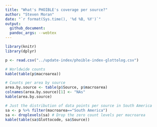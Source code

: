 ```yaml
---
title: "What's PHOIBLE's coverage per source?"
author: "Steven Moran"
date: "`r format(Sys.time(), '%d %B, %Y')`"
output:
  github_document:
  pandoc_args: --webtex
---
```

  
```r
library(knitr)
library(dplyr)
```

```r
p <- read.csv("../update-index/phoible-index-glottolog.csv")
```

```r
# Worldwide counts
kable(table(p$macroarea))
```

```r
# Counts per area by source
area.by.source <- table(p$Source, p$macroarea)
colnames(area.by.source)[1] <- "NAs"
kable(area.by.source)
```

```r
# Just the distribution of data points per source in South America
sa <- p %>% filter(macroarea=="South America")
sa <- droplevels(sa) # Drop the zero count levels per macroarea
kable(table(sa$Glottocode, sa$Source))
```
